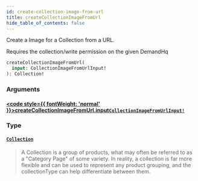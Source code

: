 ```yaml
---
id: create-collection-image-from-url
title: createCollectionImageFromUrl
hide_table_of_contents: false
---
```








Create a Image for a Collection from a URL.

Requires the collection/write permission on the given DemandHq

```graphql
createCollectionImageFromUrl(
  input: CollectionImageFromUrlInput!
): Collection!
```


### Arguments

#### [<code style={{ fontWeight: 'normal' }}>createCollectionImageFromUrl.<b>input</b></code>](#)<Bullet />[`CollectionImageFromUrlInput!`](/demand/api/graphql-admin/reference/inputs/collection-image-from-url-input) <Badge class="secondary" text="non-null"/> <Badge class="secondary" text="input"/>
> 
> 

### Type

#### [`Collection`](/demand/api/graphql-admin/reference/objects/collection) <Badge class="secondary" text="object"/>
> A Collection is a group of products, what may often be referred to as a "Category Page" of some variety.
In reality, a collection is far more flexible and can be used to represent any
product grouping, and the collectionType can help differentiate between them.
> 





